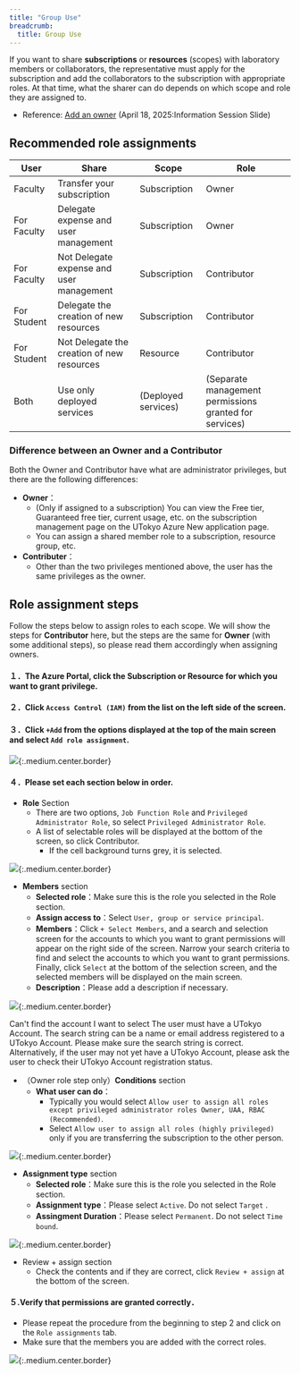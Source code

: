 ```yaml
---
title: "Group Use"
breadcrumb:
  title: Group Use
---
```


If you want to share **subscriptions** or **resources** (scopes) with laboratory members or collaborators, the representative must apply for the subscription and add the collaborators to the subscription with appropriate roles. At that time, what the sharer can do depends on which scope and role they are assigned to.

- Reference: [Add an owner](/en/events/2025-04-18/slides/5-1_Assign_Owner_Role.pdf) (April 18, 2025:Information Session Slide)

## Recommended role assignments

| User  | Share | Scope | Role |
| ------------ | ------- | ---------------- | ------------- |
| Faculty | Transfer your subscription | Subscription | Owner |
| For Faculty | Delegate expense and user management | Subscription | Owner |
| For Faculty | Not Delegate expense and user management | Subscription | Contributor |
| For Student | Delegate the creation of new resources | Subscription | Contributor |
| For Student | Not Delegate the creation of new resources | Resource | Contributor |
| Both | Use only deployed services | (Deployed services) | (Separate management permissions granted for services) |

### Difference between an Owner and a Contributor

Both the Owner and Contributor have what are administrator privileges, but there are the following differences:

- **Owner**：
  - (Only if assigned to a subscription) You can view the Free tier, Guaranteed free tier, current usage, etc. on the subscription management page on the UTokyo Azure New application page.
  - You can assign a shared member role to a subscription, resource group, etc.
- **Contributer**：
  - Other than the two privileges mentioned above, the user has the same privileges as the owner.

## Role assignment steps

Follow the steps below to assign roles to each scope. We will show the steps for **Contributor** here, but the steps are the same for **Owner** (with some additional steps), so please read them accordingly when assigning owners.

#### １．The Azure Portal, click the **Subscription** or **Resource** for which you want to grant privilege.
#### ２．Click `Access Control (IAM)` from the list on the left side of the screen.
#### ３．Click `+Add` from the options displayed at the top of the main screen and select `Add role assignment`.

![](/en/research_computing/utokyo_azure/group/img/01_addrole_e1.png){:.medium.center.border}

#### ４．Please set each section below in order.

- **Role** Section
  - There are two options, `Job Function Role` and `Privileged Administrator Role`, so select `Privileged Administrator Role`.
  - A list of selectable roles will be displayed at the bottom of the screen, so click Contributor.
    - If the cell background turns grey, it is selected.

![](/en/research_computing/utokyo_azure/group/img/02_addrole_e2.png){:.medium.center.border}

- **Members** section
  - **Selected role**：Make sure this is the role you selected in the Role section.
  - **Assign access to**：Select `User, group or service principal`.
  - **Members**：Click `+ Select Members`, and a search and selection screen for the accounts to which you want to grant permissions will appear on the right side of the screen. Narrow your search criteria to find and select the accounts to which you want to grant permissions. Finally, click `Select` at the bottom of the selection screen, and the selected members will be displayed on the main screen.
  - **Description**：Please add a description if necessary.

![](/en/research_computing/utokyo_azure/group/img/03_addrole_e3.png){:.medium.center.border}

<HelpItem lang="en" type="details">
  <Fragment slot="problem">Can't find the account I want to select</Fragment>
  <Fragment slot="solution">The user must have a UTokyo Account. The search string can be a name or email address registered to a UTokyo Account. Please make sure the search string is correct. Alternatively, if the user may not yet have a UTokyo Account, please ask the user to check their UTokyo Account registration status.</Fragment>
</HelpItem>

- （Owner role step only）**Conditions** section
  - **What user can do**：
    - Typically you would select `Allow user to assign all roles except privileged administrator roles Owner, UAA, RBAC (Recommended)`.
    - Select `Allow user to assign all roles (highly privileged)` only if you are transferring the subscription to the other person.
    

![](/en/research_computing/utokyo_azure/group/img/04_addrole_e4.png){:.medium.center.border}

- **Assignment type** section
  - **Selected role**：Make sure this is the role you selected in the Role section.
  - **Assignment type**：Please select `Active`. Do not select `Target` .
  - **Assingment Duration**：Please select `Permanent`. Do not select `Time bound`.

![](/en/research_computing/utokyo_azure/group/img/05_addrole_e5.png){:.medium.center.border}

- Review + assign section
  - Check the contents and if they are correct, click `Review + assign` at the bottom of the screen.

#### ５.Verify that permissions are granted correctly．
  - Please repeat the procedure from the beginning to step 2 and click on the `Role assignments` tab.
  - Make sure that the members you are added with the correct roles.

![](/en/research_computing/utokyo_azure/group/img/06_addrole_e6.png){:.medium.center.border}
